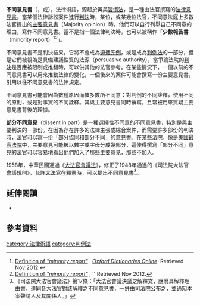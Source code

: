 {{Judicial opinions}}{{legal}}
'''不同意見書'''（{{lang-en|Dissenting opinion}}，或{{lang|en|Dissent}}），法律術語，源起於英美[[習慣法|習慣法]]，是一種由法官撰寫的[[法律意見書|法律意見書]]。當某個法律訴訟案件進行[[判決|判決]]時，某位，或某幾位法官，不同意法庭上多數法官提出的[[主要意見書|主要意見書]]（Majority opinion）時，他們可以自行列舉自己不同意的理由，寫作不同意見書。當不是指一個法律判決時，也可以被稱作「'''少數報告書'''（minority report）<ref>[http://oxforddictionaries.com/definition/minority%2Breport Definition of ''"minority report"''] {{Wayback|url=http://oxforddictionaries.com/definition/minority%2Breport |date=20120622071739 }}. ''[[OED|Oxford Dictionaries Online]]''. Retrieved Nov 2012.</ref><ref>[http://www.macmillandictionary.com/dictionary/british/minority-report Definition of ''"minority report"''] {{Wayback|url=http://www.macmillandictionary.com/dictionary/british/minority-report |date=20180604152735 }}, ''{{link-en|麥克米倫字典|Macmillan Dictionary|Macmillan Dictionary}} Retrieved Nov 2012.</ref>」。

不同意見書不是判決結果，它將不會成為[[遵循先例|遵循先例]]，或是成為[[判例法|判例法]]的一部分，但是它們被視為是具備建議性質的法源（persuasive authority），當爭論法院的[[判決|判決]]是否應被限制或推翻時，可以供其他的法官參考。在某些情況下，一個以前的不同意見書可以用來推動法律的變化，一個後來的案件可能會撰寫一份主要意見書，引用以往不同意見書的法律規定。

不同意見書可能會因為數種原因而被多數所不同意：對判例的不同詮釋，使用不同的原則，或是對事實的不同詮釋。其與主要意見書同時撰寫，且常被用來質疑主要意見書背後的理據。

'''部分不同意見'''（dissent in part）是一種選擇性不同意的不同意見書，特別是與主要判決的一部份。在因為存在許多的法律主張或綜合案件，而需要許多部份的判決時，法官可以寫一份「部分協同和部分不同」的意見書。在某些法院，像是[[美國最高法院|美國最高法院]]中，主要意見可能被以數字或字母分成幾部分，這使得撰寫「部分不同」意見的法官可以容易地看出他們加入了那些主要意見，那些不加入。

1958年，中華民國通過《[[大法官會議法|大法官會議法]]》，修正了1948年通過的《司法院大法官會議規則》，允許[[司法院大法官|大法官]]在釋憲時，可以提出不同意見書<ref>《司法院大法官會議法》第17條：「大法官會議決議之解釋文，應附具解釋理由書，連同各大法官對該解釋之不同意見書，一併由司法院公布之，並通知本案聲請人及其關係人。」</ref>。

==延伸閱讀==
*{{cite book |authorlink=:en:Mark Tushnet|last1=Tushnet |first1=Mark, ed. |year=2008 |title=I Dissent: Great Opposing Opinions in Landmark Supreme Court Cases |url=https://archive.org/details/idissentgreatopp0000unse|place=Malaysia |publisher=Beacon Press |isbn=978-0-8070-0036-6}}

==參考資料==
{{reflist}}

{{DEFAULTSORT:Dissent}}
[[category:法律術語|category:法律術語]]
[[category:判例法|category:判例法]]
